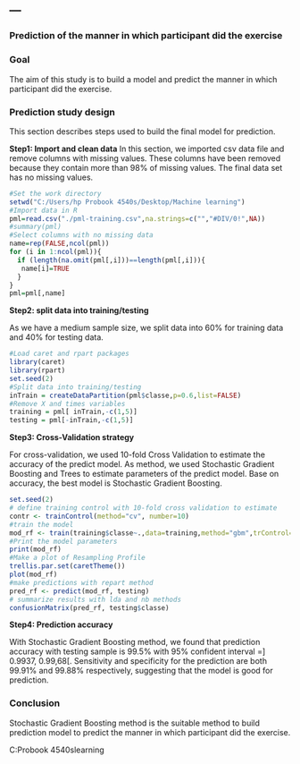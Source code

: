---
---
### Prediction of the manner in which participant did the exercise

### Goal

The aim of this study is to build a model and predict the manner in which participant did the exercise.

### Prediction study design

This section describes steps used to build the final model for prediction.

**Step1: Import and clean data**
In this section, we imported csv data file and remove columns with missing values. These columns have been removed because they contain more than 98% of missing values. The final data set has no missing values.

```r
#Set the work directory
setwd("C:/Users/hp Probook 4540s/Desktop/Machine learning")
#Import data in R
pml=read.csv("./pml-training.csv",na.strings=c("","#DIV/0!",NA))
#summary(pml)
#Select columns with no missing data
name=rep(FALSE,ncol(pml))
for (i in 1:ncol(pml)){
  if (length(na.omit(pml[,i]))==length(pml[,i])){
   name[i]=TRUE 
  }
}
pml=pml[,name]
```

**Step2: split data into training/testing **

As we have a medium sample size, we split data into 60% for training data and 40% for testing data.

```r
#Load caret and rpart packages
library(caret)
library(rpart)
set.seed(2)
#Split data into training/testing
inTrain = createDataPartition(pml$classe,p=0.6,list=FALSE)
#Remove X and times variables
training = pml[ inTrain,-c(1,5)]
testing = pml[-inTrain,-c(1,5)]       
```

**Step3: Cross-Validation strategy **

For cross-validation, we used 10-fold Cross Validation to estimate the accuracy of the predict model. As method, we used Stochastic Gradient Boosting and Trees to estimate parameters of the predict model. Base on accuracy, the best model is Stochastic Gradient Boosting.

```r

set.seed(2)
# define training control with 10-fold cross validation to estimate
contr <- trainControl(method="cv", number=10)
#train the model
mod_rf <- train(training$classe~.,data=training,method="gbm",trControl=contr,verbose=FALSE)
#Print the model parameters
print(mod_rf)
#Make a plot of Resampling Profile
trellis.par.set(caretTheme())
plot(mod_rf)
#make predictions with repart method
pred_rf <- predict(mod_rf, testing)
# summarize results with lda and nb methods
confusionMatrix(pred_rf, testing$classe)

```

**Step4: Prediction accuracy **

With Stochastic Gradient Boosting method, we found that prediction accuracy with testing sample is 99.5% with 95% confident interval =] 0.9937, 0.99,68[. Sensitivity and specificity for the prediction are both 99.91% and 99.88% respectively, suggesting that the model is good for prediction.

### Conclusion

Stochastic Gradient Boosting method is the suitable method to build prediction model to predict the manner in which participant did the exercise.

C:\Users\hp Probook 4540s\Desktop\Machine learning
